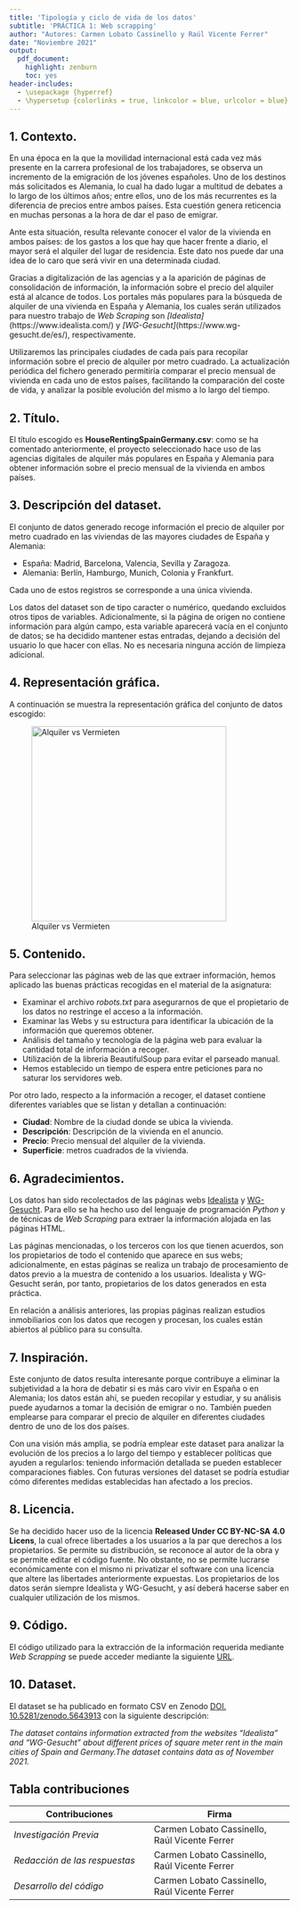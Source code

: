 ```yaml
---
title: 'Tipología y ciclo de vida de los datos'
subtitle: 'PRÁCTICA 1: Web scrapping'
author: "Autores: Carmen Lobato Cassinello y Raúl Vicente Ferrer"
date: "Noviembre 2021"
output:
  pdf_document:
    highlight: zenburn
    toc: yes
header-includes:
  - \usepackage {hyperref}
  - \hypersetup {colorlinks = true, linkcolor = blue, urlcolor = blue}
---
```


## 1. Contexto.

En una época en la que la movilidad internacional está cada vez más presente en la carrera profesional de los trabajadores, se observa un incremento de la emigración de los jóvenes españoles. Uno de los destinos más solicitados es Alemania, lo cual ha dado lugar a multitud de debates a lo largo de los últimos años; entre ellos, uno de los más recurrentes es la diferencia de precios entre ambos países. Esta cuestión genera reticencia en muchas personas a la hora de dar el paso de emigrar.

Ante esta situación, resulta relevante conocer el valor de la vivienda en ambos países: de los gastos a los que hay que hacer frente a diario, el mayor será el alquiler del lugar de residencia. Este dato nos puede dar una idea de lo caro que será vivir en una determinada ciudad.

Gracias a digitalización de las agencias y a la aparición de páginas de consolidación de información, la información sobre el precio del alquiler está al alcance de todos. Los portales más populares para la búsqueda de alquiler de una vivienda en España y Alemania, los cuales serán utilizados para nuestro trabajo de *Web Scraping* son *[Idealista]*(https://www.idealista.com/) y *[WG-Gesucht]*(https://www.wg-gesucht.de/es/), respectivamente.

Utilizaremos las principales ciudades de cada país para recopilar información sobre el precio de alquiler por metro cuadrado. La actualización periódica del fichero generado permitiría comparar el precio mensual de vivienda en cada uno de estos países, facilitando la comparación del coste de vida, y analizar la posible evolución del mismo a lo largo del tiempo.


## 2. Título.

El título escogido es **HouseRentingSpainGermany.csv**: como se ha comentado anteriormente, el proyecto seleccionado hace uso de las agencias digitales de alquiler más populares en España y Alemania para obtener información sobre el precio mensual de la vivienda en ambos países.

## 3. Descripción del dataset.

El conjunto de datos generado recoge información el precio de alquiler por metro cuadrado en las viviendas de las mayores ciudades de España y Alemania:

* España: Madrid, Barcelona, Valencia, Sevilla y Zaragoza.
* Alemania: Berlín, Hamburgo, Munich, Colonia y Frankfurt.

Cada uno de estos registros se corresponde a una única vivienda.

Los datos del dataset son de tipo caracter o numérico, quedando excluidos otros tipos de variables. Adicionalmente, si la página de origen no contiene información para algún campo, esta variable aparecerá vacía en el conjunto de datos; se ha decidido mantener estas entradas, dejando a decisión del usuario lo que hacer con ellas. No es necesaria ninguna acción de limpieza adicional.


## 4. Representación gráfica.

A continuación se muestra la representación gráfica del conjunto de datos escogido:

![Alquiler vs Vermieten](./img.png){width=350 heigth=350}

## 5. Contenido.

Para seleccionar las páginas web de las que extraer información, hemos aplicado las buenas prácticas recogidas en el material de la asignatura:

* Examinar el archivo *robots.txt* para asegurarnos de que el propietario de los datos no restringe el acceso a la información.
* Examinar las Webs y su estructura para identificar la ubicación de la información que queremos obtener.
* Análisis del tamaño y tecnología de la página web para evaluar la cantidad total de información a recoger.
* Utilización de la libreria BeautifulSoup para evitar el parseado manual.
* Hemos establecido un tiempo de espera entre peticiones para no saturar los servidores web.

Por otro lado, respecto a la información a recoger, el dataset contiene diferentes variables que se listan y detallan a continuación:

* **Ciudad**: Nombre de la ciudad donde se ubica la vivienda.
* **Descripción**: Descripción de la vivienda en el anuncio.
* **Precio**: Precio mensual del alquiler de la vivienda.
* **Superficie**: metros cuadrados de la vivienda.

## 6. Agradecimientos.

Los datos han sido recolectados de las páginas webs [Idealista](https://www.idealista.com/) y [WG-Gesucht](https://www.wg-gesucht.de/es/). Para ello se ha hecho uso del lenguaje de programación *Python* y de técnicas de *Web Scraping* para extraer la información alojada en las páginas HTML.

Las páginas mencionadas, o los terceros con los que tienen acuerdos, son los propietarios de todo el contenido que aparece en sus webs; adicionalmente, en estas páginas se realiza un trabajo de procesamiento de datos previo a la muestra de contenido a los usuarios. Idealista y WG-Gesucht serán, por tanto, propietarios de los datos generados en esta práctica.

En relación a análisis anteriores, las propias páginas realizan estudios inmobiliarios con los datos que recogen y procesan, los cuales están abiertos al público para su consulta.


## 7. Inspiración. 

Este conjunto de datos resulta interesante porque contribuye a eliminar la subjetividad a la hora de debatir si es más caro vivir en España o en Alemania; los datos están ahí, se pueden recopilar y estudiar, y su análisis puede ayudarnos a tomar la decisión de emigrar o no. También pueden emplearse para comparar el precio de alquiler en diferentes ciudades dentro de uno de los dos países.

Con una visión más amplia, se podría emplear este dataset para analizar la evolución de los precios a lo largo del tiempo y establecer políticas que ayuden a regularlos: teniendo información detallada se pueden establecer comparaciones fiables. Con futuras versiones del dataset se podría estudiar cómo diferentes medidas establecidas han afectado a los precios.


## 8. Licencia.

Se ha decidido hacer uso de la licencia **Released Under CC BY-NC-SA 4.0 Licens**, la cual ofrece libertades a los usuarios a la par que derechos a los propietarios. Se permite su distribución, se reconoce al autor de la obra y se permite editar el código fuente. No obstante, no se permite lucrarse económicamente con el mismo ni privatizar el software con una licencia que altere las libertades anteriormente expuestas. Los propietarios de los datos serán siempre Idealista y WG-Gesucht, y así deberá hacerse saber en cualquier utilización de los mismos.

## 9. Código.

El código utilizado para la extracción de la información requerida mediante *Web Scrapping* se puede acceder mediante la siguiente [URL](https://github.com/clobatoc21/HouseRentingPriceScraper).

## 10. Dataset.

El dataset se ha publicado en formato CSV en Zenodo [DOI. 10.5281/zenodo.5643913](https://doi.org/10.5281/zenodo.5643913) con la siguiente descripción:

*The dataset contains information extracted from the websites “Idealista” and "WG-Gesucht" about different prices of square meter rent in the main cities of Spain and Germany.The dataset contains data as of November 2021.* 

## Tabla contribuciones

**Contribuciones** |**Firma** |
----------------------| ----------------------|
*Investigación Previa* | Carmen Lobato Cassinello, Raúl Vicente Ferrer |
*Redacción de las respuestas* | Carmen Lobato Cassinello, Raúl Vicente Ferrer |
*Desarrollo del código* | Carmen Lobato Cassinello, Raúl Vicente Ferrer 
